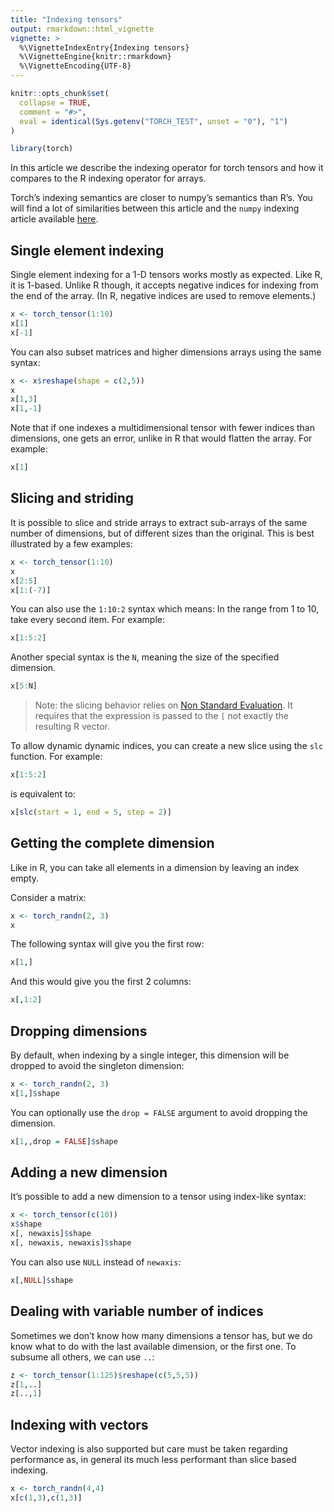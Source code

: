 ```yaml
---
title: "Indexing tensors"
output: rmarkdown::html_vignette
vignette: >
  %\VignetteIndexEntry{Indexing tensors}
  %\VignetteEngine{knitr::rmarkdown}
  %\VignetteEncoding{UTF-8}
---
```


```r
knitr::opts_chunk$set(
  collapse = TRUE,
  comment = "#>",
  eval = identical(Sys.getenv("TORCH_TEST", unset = "0"), "1")
)
```

```r
library(torch)
```

In this article we describe the indexing operator for
torch tensors and how it compares to the R indexing
operator for arrays.

Torch's indexing semantics are closer to numpy's semantics than R's. You will find a lot of similarities between this article and the `numpy` indexing article available [here](https://docs.scipy.org/doc/numpy-1.10.0/user/basics.indexing.html).

## Single element indexing

Single element indexing for a 1-D tensors works mostly as expected. Like R, it is 1-based. Unlike R though, it accepts negative
indices for indexing from the end of the array. (In R, negative indices are used to remove elements.)

```r
x <- torch_tensor(1:10)
x[1]
x[-1]
```
You can also subset matrices and higher dimensions arrays using the same syntax:

```r
x <- x$reshape(shape = c(2,5))
x
x[1,3]
x[1,-1]
```
Note that if one indexes a multidimensional tensor with 
fewer indices than dimensions, one gets an error, unlike in R that would flatten the array. For example:

```r
x[1]
```

## Slicing and striding

It is possible to slice and stride arrays to extract sub-arrays of the same number of dimensions, but of different sizes than the original. This is best illustrated by a few examples:

```r
x <- torch_tensor(1:10)
x
x[2:5]
x[1:(-7)]
```
You can also use the `1:10:2` syntax which means: In the range from 1 to 10, take every second item. For example:

```r
x[1:5:2]
```

Another special syntax is the `N`, meaning the size of the specified dimension.

```r
x[5:N]
```

> Note: the slicing behavior relies on [Non Standard Evaluation](https://adv-r.hadley.nz/evaluation.html#evaluation). It requires that the expression is passed to the `[` not exactly the resulting R vector.

To allow dynamic dynamic indices, you can create a new slice using the `slc` function.
For example:

```r
x[1:5:2]
```

is equivalent to:

```r
x[slc(start = 1, end = 5, step = 2)]
```

## Getting the complete dimension

Like in R, you can take all elements in a dimension by leaving an index empty.

Consider a matrix:

```r
x <- torch_randn(2, 3)
x
```

The following syntax will give you the first row:

```r
x[1,]
```

And this would give you the first 2 columns:

```r
x[,1:2]
```

## Dropping dimensions

By default, when indexing by a single integer, this dimension will be dropped to
avoid the singleton dimension:

```r
x <- torch_randn(2, 3)
x[1,]$shape
```
You can optionally use the `drop = FALSE` argument to avoid dropping the dimension.

```r
x[1,,drop = FALSE]$shape
```
## Adding a new dimension

It's possible to add a new dimension to a tensor using index-like syntax:

```r
x <- torch_tensor(c(10))
x$shape
x[, newaxis]$shape
x[, newaxis, newaxis]$shape
```
You can also use `NULL` instead of `newaxis`:

```r
x[,NULL]$shape
```

## Dealing with variable number of indices

Sometimes we don't know how many dimensions a tensor has, but we do know what to do with the last available dimension, or the first one. To subsume all others, we can use `..`:

```r
z <- torch_tensor(1:125)$reshape(c(5,5,5))
z[1,..]
z[..,1]
```

## Indexing with vectors

Vector indexing is also supported but care must be taken regarding performance as, in general its much less performant than slice based indexing.

```r
x <- torch_randn(4,4)
x[c(1,3),c(1,3)]
```

